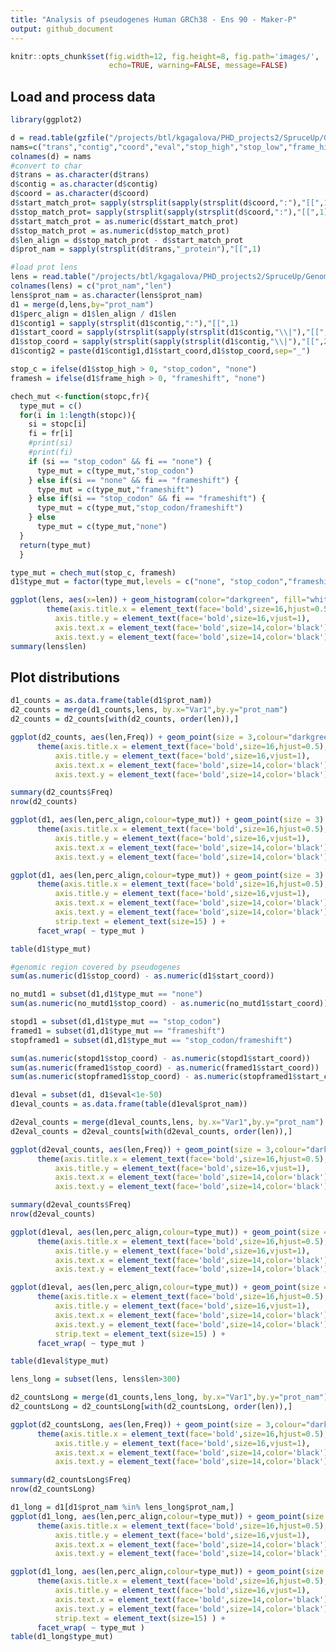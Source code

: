 ```yaml
---
title: "Analysis of pseudogenes Human GRCh38 - Ens 90 - Maker-P"
output: github_document
---
```


```r
knitr::opts_chunk$set(fig.width=12, fig.height=8, fig.path='images/',
                      echo=TRUE, warning=FALSE, message=FALSE)
```

## Load and process data
```r
library(ggplot2)

d = read.table(gzfile("/projects/btl/kgagalova/PHD_projects2/SpruceUp/GenomeAnnotation/WS77111/data/Pseudogenes/OutForR_pseudoHuman.txt.gz"),header=F)
nams=c("trans","contig","coord","eval","stop_high","stop_low","frame_high","farme_low")
colnames(d) = nams
#convert to char
d$trans = as.character(d$trans)
d$contig = as.character(d$contig)
d$coord = as.character(d$coord)
d$start_match_prot= sapply(strsplit(sapply(strsplit(d$coord,":"),"[[",1),"-"),"[[",1)
d$stop_match_prot= sapply(strsplit(sapply(strsplit(d$coord,":"),"[[",1),"-"),"[[",2)
d$start_match_prot = as.numeric(d$start_match_prot)
d$stop_match_prot = as.numeric(d$stop_match_prot)
d$len_align = d$stop_match_prot - d$start_match_prot
d$prot_nam = sapply(strsplit(d$trans,"_protein"),"[[",1)

#load prot lens
lens = read.table("/projects/btl/kgagalova/PHD_projects2/SpruceUp/GenomeAnnotation/WS77111/data/Pseudogenes/mart_exportAllPep.90protCodingExclAlterante.len")
colnames(lens) = c("prot_nam","len")
lens$prot_nam = as.character(lens$prot_nam)
d1 = merge(d,lens,by="prot_nam")
d1$perc_align = d1$len_align / d1$len
d1$contig1 = sapply(strsplit(d1$contig,":"),"[[",1) 
d1$start_coord = sapply(strsplit(sapply(strsplit(d1$contig,"\\|"),"[[",2),"-"),"[[",1)
d1$stop_coord = sapply(strsplit(sapply(strsplit(d1$contig,"\\|"),"[[",2),"-"),"[[",2)
d1$contig2 = paste(d1$contig1,d1$start_coord,d1$stop_coord,sep="_")

stop_c = ifelse(d1$stop_high > 0, "stop_codon", "none")
framesh = ifelse(d1$frame_high > 0, "frameshift", "none")

chech_mut <-function(stopc,fr){
  type_mut = c()
  for(i in 1:length(stopc)){
    si = stopc[i]
    fi = fr[i]
    #print(si)
    #print(fi)
    if (si == "stop_codon" && fi == "none") {
      type_mut = c(type_mut,"stop_codon")
    } else if(si == "none" && fi == "frameshift") {
      type_mut = c(type_mut,"frameshift")
    } else if(si == "stop_codon" && fi == "frameshift") {
      type_mut = c(type_mut,"stop_codon/frameshift")
    } else 
      type_mut = c(type_mut,"none")
  }
  return(type_mut)
  }

type_mut = chech_mut(stop_c, framesh)
d1$type_mut = factor(type_mut,levels = c("none", "stop_codon","frameshift","stop_codon/frameshift"))
```

```r
ggplot(lens, aes(x=len)) + geom_histogram(color="darkgreen", fill="white", binwidth=2) + 
        theme(axis.title.x = element_text(face='bold',size=16,hjust=0.5),
          axis.title.y = element_text(face='bold',size=16,vjust=1),
          axis.text.x = element_text(face='bold',size=14,color='black'),
          axis.text.y = element_text(face='bold',size=14,color='black'))
summary(lens$len)
```

## Plot distributions
```r
d1_counts = as.data.frame(table(d1$prot_nam))
d2_counts = merge(d1_counts,lens, by.x="Var1",by.y="prot_nam")
d2_counts = d2_counts[with(d2_counts, order(len)),]

ggplot(d2_counts, aes(len,Freq)) + geom_point(size = 3,colour="darkgreen") + ylab("# of pseudogenes") + xlab("Peptide length (aa)") +
      theme(axis.title.x = element_text(face='bold',size=16,hjust=0.5),
          axis.title.y = element_text(face='bold',size=16,vjust=1),
          axis.text.x = element_text(face='bold',size=14,color='black'),
          axis.text.y = element_text(face='bold',size=14,color='black'))

summary(d2_counts$Freq)
nrow(d2_counts)
```

```r
ggplot(d1, aes(len,perc_align,colour=type_mut)) + geom_point(size = 3) + ylab("Pseudogene len - coverage orig pept") + xlab("Peptide length (aa)") + 
      theme(axis.title.x = element_text(face='bold',size=16,hjust=0.5),
          axis.title.y = element_text(face='bold',size=16,vjust=1),
          axis.text.x = element_text(face='bold',size=14,color='black'),
          axis.text.y = element_text(face='bold',size=14,color='black'))

ggplot(d1, aes(len,perc_align,colour=type_mut)) + geom_point(size = 3) + ylab("Pseudogene len - coverage orig pept") + xlab("Peptide length (aa)") + 
      theme(axis.title.x = element_text(face='bold',size=16,hjust=0.5),
          axis.title.y = element_text(face='bold',size=16,vjust=1),
          axis.text.x = element_text(face='bold',size=14,color='black'),
          axis.text.y = element_text(face='bold',size=14,color='black'),
          strip.text = element_text(size=15) ) + 
      facet_wrap( ~ type_mut )

table(d1$type_mut)
```
```r
#genomic region covered by pseudogenes
sum(as.numeric(d1$stop_coord) - as.numeric(d1$start_coord))

no_mutd1 = subset(d1,d1$type_mut == "none")
sum(as.numeric(no_mutd1$stop_coord) - as.numeric(no_mutd1$start_coord))

stopd1 = subset(d1,d1$type_mut == "stop_codon")
framed1 = subset(d1,d1$type_mut == "frameshift")
stopframed1 = subset(d1,d1$type_mut == "stop_codon/frameshift")

sum(as.numeric(stopd1$stop_coord) - as.numeric(stopd1$start_coord))
sum(as.numeric(framed1$stop_coord) - as.numeric(framed1$start_coord))
sum(as.numeric(stopframed1$stop_coord) - as.numeric(stopframed1$start_coord))


```
```r

d1eval = subset(d1, d1$eval<1e-50)
d1eval_counts = as.data.frame(table(d1eval$prot_nam))

d2eval_counts = merge(d1eval_counts,lens, by.x="Var1",by.y="prot_nam")
d2eval_counts = d2eval_counts[with(d2eval_counts, order(len)),]

ggplot(d2eval_counts, aes(len,Freq)) + geom_point(size = 3,colour="darkgreen") + ylab("# of pseudogenes") + xlab("Peptide length (aa)") +
      theme(axis.title.x = element_text(face='bold',size=16,hjust=0.5),
          axis.title.y = element_text(face='bold',size=16,vjust=1),
          axis.text.x = element_text(face='bold',size=14,color='black'),
          axis.text.y = element_text(face='bold',size=14,color='black'))

summary(d2eval_counts$Freq)
nrow(d2eval_counts)

ggplot(d1eval, aes(len,perc_align,colour=type_mut)) + geom_point(size = 3) + ylab("Pseudogene len - coverage orig pept") + xlab("Peptide length (aa)") + 
      theme(axis.title.x = element_text(face='bold',size=16,hjust=0.5),
          axis.title.y = element_text(face='bold',size=16,vjust=1),
          axis.text.x = element_text(face='bold',size=14,color='black'),
          axis.text.y = element_text(face='bold',size=14,color='black'))

ggplot(d1eval, aes(len,perc_align,colour=type_mut)) + geom_point(size = 3) + ylab("Pseudogene len - coverage orig pept") + xlab("Peptide length (aa)") + 
      theme(axis.title.x = element_text(face='bold',size=16,hjust=0.5),
          axis.title.y = element_text(face='bold',size=16,vjust=1),
          axis.text.x = element_text(face='bold',size=14,color='black'),
          axis.text.y = element_text(face='bold',size=14,color='black'),
          strip.text = element_text(size=15) ) + 
      facet_wrap( ~ type_mut )

table(d1eval$type_mut)
```

```r

lens_long = subset(lens, lens$len>300)

d2_countsLong = merge(d1_counts,lens_long, by.x="Var1",by.y="prot_nam")
d2_countsLong = d2_countsLong[with(d2_countsLong, order(len)),]

ggplot(d2_countsLong, aes(len,Freq)) + geom_point(size = 3,colour="darkgreen") + ylab("# of pseudogenes") + xlab("Peptide length (aa)") +
      theme(axis.title.x = element_text(face='bold',size=16,hjust=0.5),
          axis.title.y = element_text(face='bold',size=16,vjust=1),
          axis.text.x = element_text(face='bold',size=14,color='black'),
          axis.text.y = element_text(face='bold',size=14,color='black'))

summary(d2_countsLong$Freq)
nrow(d2_countsLong)

d1_long = d1[d1$prot_nam %in% lens_long$prot_nam,]
ggplot(d1_long, aes(len,perc_align,colour=type_mut)) + geom_point(size = 3) + ylab("Pseudogene len - coverage orig pept") + xlab("Peptide length (aa)") + 
      theme(axis.title.x = element_text(face='bold',size=16,hjust=0.5),
          axis.title.y = element_text(face='bold',size=16,vjust=1),
          axis.text.x = element_text(face='bold',size=14,color='black'),
          axis.text.y = element_text(face='bold',size=14,color='black'))

ggplot(d1_long, aes(len,perc_align,colour=type_mut)) + geom_point(size = 3) + ylab("Pseudogene len - coverage orig pept") + xlab("Peptide length (aa)") + 
      theme(axis.title.x = element_text(face='bold',size=16,hjust=0.5),
          axis.title.y = element_text(face='bold',size=16,vjust=1),
          axis.text.x = element_text(face='bold',size=14,color='black'),
          axis.text.y = element_text(face='bold',size=14,color='black'),
          strip.text = element_text(size=15) ) + 
      facet_wrap( ~ type_mut )
table(d1_long$type_mut)
```

